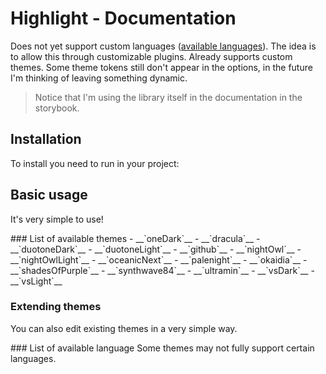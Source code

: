 
<Meta title="Highlight/Documentation"/>

# Highlight - Documentation
Does not yet support custom languages ([available languages](https://core-l-marcel.vercel.app/?path=/story/highlight-documentation--page#languages)). The idea is to allow this through customizable plugins. Already supports custom themes. Some theme tokens still don't appear in the options, in the future I'm thinking of leaving something dynamic.

> Notice that I'm using the library itself in the documentation in the storybook.

## Installation
To install you need to run in your project:
<Highlight
  theme={storybookTheme}
  language="bash"
  children={documentationHighlightInstalationCode}
/>

## Basic usage
It's very simple to use!
<Highlight
  theme={storybookTheme}
  language="tsx"
  children={documentationHighlightBasicUsageExample}
/>

<span id="themes" className="anchor-link"/>
### List of available themes
- __`oneDark`__
- __`dracula`__
- __`duotoneDark`__
- __`duotoneLight`__
- __`github`__
- __`nightOwl`__
- __`nightOwlLight`__
- __`oceanicNext`__
- __`palenight`__
- __`okaidia`__
- __`shadesOfPurple`__
- __`synthwave84`__
- __`ultramin`__
- __`vsDark`__
- __`vsLight`__

### Extending themes
You can also edit existing themes in a very simple way.
<Highlight
  theme={storybookTheme}
  language="ts"
  children={documentationHighlightExtendingThemes}
/>

<span id="languages" className="anchor-link"/>
### List of available language
Some themes may not fully support certain languages.
<HighlightAvailableInputs/>